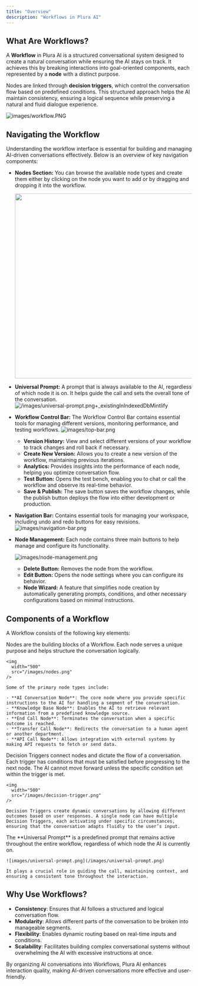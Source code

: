 ```yaml
---
title: "Overview"
description: "Workflows in Plura AI"
---
```


## What Are Workflows?

A **Workflow** in Plura AI is a structured conversational system designed to create a natural conversation while ensuring the AI stays on track. It achieves this by breaking interactions into goal-oriented components, each represented by a **node** with a distinct purpose.

Nodes are linked through **decision triggers**, which control the conversation flow based on predefined conditions. This structured approach helps the AI maintain consistency, ensuring a logical sequence while preserving a natural and fluid dialogue experience.

![images/workflow.PNG](/images/workflow.PNG)

## Navigating the Workflow

Understanding the workflow interface is essential for building and managing AI-driven conversations effectively. Below is an overview of key navigation components:

- **Nodes Section:** You can browse the available node types and create them either by clicking on the node you want to add or by dragging and dropping it into the workflow.

  <img
    width="500"
    src="/images/node-section.png"
  />
- **Universal Prompt:** A prompt that is always available to the AI, regardless of which node it is on. It helps guide the call and sets the overall tone of the conversation. ![/images/universal-prompt.png+_existingInIndexedDbMintlify](/images/universal-prompt.png)
- **Workflow Control Bar:** The Workflow Control Bar contains essential tools for managing different versions, monitoring performance, and testing workflows. ![images/top-bar.png](/images/top-bar.png)
  - **Version History:** View and select different versions of your workflow to track changes and roll back if necessary.
  - **Create New Version:** Allows you to create a new version of the workflow, maintaining previous iterations.
  - **Analytics:** Provides insights into the performance of each node, helping you optimize conversation flow.
  - **Test Button:** Opens the test bench, enabling you to chat or call the workflow and observe its real-time behavior.
  - **Save & Publish:** The save button saves the workflow changes, while the publish button deploys the flow into either development or production.
- **Navigation Bar:** Contains essential tools for managing your workspace, including undo and redo buttons for easy revisions. ![images/navigation-bar.png](/images/navigation-bar.png)
- **Node Management:** Each node contains three main buttons to help manage and configure its functionality.

  ![images/node-management.png](/images/node-management.png)
  - **Delete Button:** Removes the node from the workflow.
  - **Edit Button:** Opens the node settings where you can configure its behavior.
  - **Node Wizard:** A feature that simplifies node creation by automatically generating prompts, conditions, and other necessary configurations based on minimal instructions.

## Components of a Workflow

A Workflow consists of the following key elements:

<Steps>
  <Step title="Nodes">
    Nodes are the building blocks of a Workflow. Each node serves a unique purpose and helps structure the conversation logically.

    <img
      width="500"
      src="/images/nodes.png"
    />

    Some of the primary node types include:

    - **AI Conversation Node**: The core node where you provide specific instructions to the AI for handling a segment of the conversation.
    - **Knowledge Base Node**: Enables the AI to retrieve relevant information from a predefined knowledge source.
    - **End Call Node**: Terminates the conversation when a specific outcome is reached.
    - **Transfer Call Node**: Redirects the conversation to a human agent or another department.
    - **API Call Node**: Allows integration with external systems by making API requests to fetch or send data.
  </Step>
  <Step title="Decision Triggers">
    Decision Triggers connect nodes and dictate the flow of a conversation. Each trigger has conditions that must be satisfied before progressing to the next node. The AI cannot move forward unless the specific condition set within the trigger is met.

    <img
      width="500"
      src="/images/decision-trigger.png"
    />

    Decision Triggers create dynamic conversations by allowing different outcomes based on user responses. A single node can have multiple Decision Triggers, each activating under specific circumstances, ensuring that the conversation adapts fluidly to the user’s input.
  </Step>
  <Step title="Universal Prompt">
    The **Universal Prompt** is a predefined prompt that remains active throughout the entire workflow, regardless of which node the AI is currently on.

    ![images/universal-prompt.png](/images/universal-prompt.png)

    It plays a crucial role in guiding the call, maintaining context, and ensuring a consistent tone throughout the interaction.
  </Step>
</Steps>

## Why Use Workflows?

- **Consistency**: Ensures that AI follows a structured and logical conversation flow.
- **Modularity**: Allows different parts of the conversation to be broken into manageable segments.
- **Flexibility**: Enables dynamic routing based on real-time inputs and conditions.
- **Scalability**: Facilitates building complex conversational systems without overwhelming the AI with excessive instructions at once.

By organizing AI conversations into Workflows, Plura AI enhances interaction quality, making AI-driven conversations more effective and user-friendly.